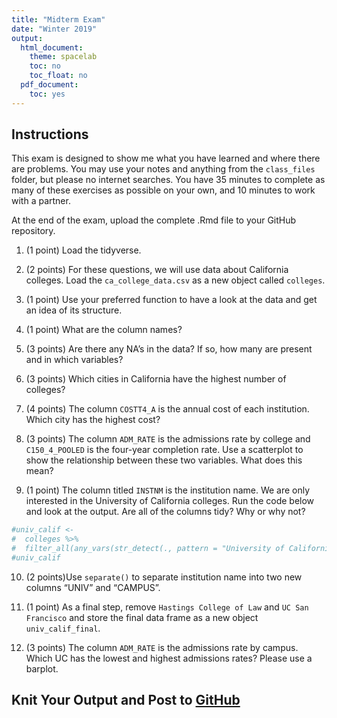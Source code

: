 ```yaml
---
title: "Midterm Exam"
date: "Winter 2019"
output:
  html_document:
    theme: spacelab
    toc: no
    toc_float: no
  pdf_document:
    toc: yes
---
```


## Instructions
This exam is designed to show me what you have learned and where there are problems. You may use your notes and anything from the `class_files` folder, but please no internet searches. You have 35 minutes to complete as many of these exercises as possible on your own, and 10 minutes to work with a partner.  

At the end of the exam, upload the complete .Rmd file to your GitHub repository.  

1. (1 point) Load the tidyverse.

2. (2 points) For these questions, we will use data about California colleges. Load the `ca_college_data.csv` as a new object called `colleges`.

3. (1 point) Use your preferred function to have a look at the data and get an idea of its structure.

4. (1 point) What are the column names?

5. (3 points) Are there any NA's in the data? If so, how many are present and in which variables?

6. (3 points) Which cities in California have the highest number of colleges?

7. (4 points) The column `COSTT4_A` is the annual cost of each institution. Which city has the highest cost?

8. (3 points) The column `ADM_RATE` is the admissions rate by college and `C150_4_POOLED` is the four-year completion rate. Use a scatterplot to show the relationship between these two variables. What does this mean?

9. (1 point) The column titled `INSTNM` is the institution name. We are only interested in the University of California colleges. Run the code below and look at the output. Are all of the columns tidy? Why or why not?
```r
#univ_calif <- 
#  colleges %>% 
#  filter_all(any_vars(str_detect(., pattern = "University of California")))
#univ_calif
```

10. (2 points)Use `separate()` to separate institution name into two new columns "UNIV" and "CAMPUS".

11. (1 point) As a final step, remove `Hastings College of Law` and `UC San Francisco` and store the final data frame as a new object `univ_calif_final`.

12. (3 points) The column `ADM_RATE` is the admissions rate by campus. Which UC has the lowest and highest admissions rates? Please use a barplot.

## Knit Your Output and Post to [GitHub](https://github.com/FRS417-DataScienceBiologists)